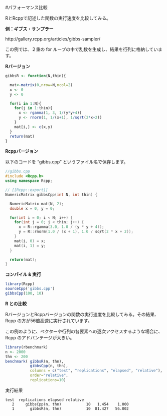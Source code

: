 #パフォーマンス比較

RとRcppで記述した関数の実行速度を比較してみる。

**例：ギブス・サンプラー**

http://gallery.rcpp.org/articles/gibbs-sampler/

この例では、２重の for ループの中で乱数を生成し、結果を行列に格納しています。


**Rバージョン**

```r
gibbsR <- function(N,thin){

  mat<-matrix(0,nrow=N,ncol=2)
  x <- 0
  y <- 0

  for(i in 1:N){
    for(j in 1:thin){
      x <- rgamma(1, 3, 1/(y*y+4))
      y <- rnorm(1, 1/(x+1), 1/sqrt(2*x+2))
    }
    mat[i,] <- c(x,y)
  }
  return(mat)
}
```


**Rcppバージョン**

以下のコードを "gibbs.cpp" というファイル名で保存します。

```cpp
//gibbs.cpp
#include <Rcpp.h>
using namespace Rcpp;

// [[Rcpp::export]]
NumericMatrix gibbsCpp(int N, int thin) {

  NumericMatrix mat(N, 2);
  double x = 0, y = 0;

  for(int i = 0; i < N; i++) {
    for(int j = 0; j < thin; j++) {
      x = R::rgamma(3.0, 1.0 / (y * y + 4));
      y = R::rnorm(1.0 / (x + 1), 1.0 / sqrt(2 * x + 2));
    }
    mat(i, 0) = x;
    mat(i, 1) = y;
  }

  return(mat);
}
```



**コンパイル & 実行**

```r
library(Rcpp)
sourceCpp('gibbs.cpp')
gibbsCpp(100, 10)
```



**R との比較**


RバージョンとRcppバージョンの関数の実行速度を比較してみる。その結果、Rcpp の方が56倍高速に実行されています。

この例のように、ベクターや行列の各要素への逐次アクセスするような場合に、Rcpp のアドバンテージが大きい。

```r
library(rbenchmark)
n <- 2000
thn <- 200
benchmark( gibbsR(n, thn),
           gibbsCpp(n, thn),
           columns = c("test", "replications", "elapsed", "relative"),
           order="relative",
           replications=10)
```
実行結果
```
test  replications elapsed relative
   2     gibbsCpp(n, thn)           10   1.454    1.000
   1       gibbsR(n, thn)           10  81.427   56.002
```
